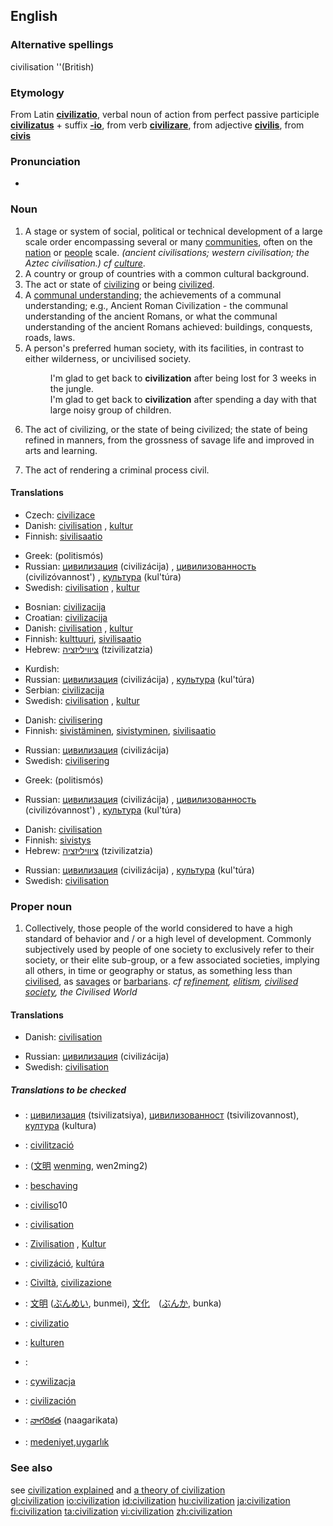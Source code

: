 {{wikipedia}}
==English==

===Alternative spellings===
civilisation  ''(British)

===Etymology===
From Latin '''[[civilizatio]]''', verbal noun of action from perfect passive participle '''[[civilizatus]]''' + suffix '''[[-io]]''', from verb '''[[civilizare]]''', from adjective '''[[civilis]]''', from '''[[civis]]'''

===Pronunciation===
*{{audio|en-us-civilization.ogg|Audio (US)}}

===Noun===
{{en-noun}}

# A stage or system of social, political or technical development of a large scale order encompassing several or many [[community|communities]], often on the [[nation]] or [[people]] scale. ''(ancient civilisations; western civilisation; the Aztec civilisation.) cf [[culture]]''.
# A country or group of countries with a common cultural background.
# The act or state of [[civilize|civilizing]] or being [[civilize|civilized]].
# A [[communal understanding]]; the achievements of a communal understanding; e.g., Ancient Roman Civilization - the communal understanding of the ancient Romans, or what the communal understanding  of the ancient Romans achieved: buildings, conquests, roads, laws.
# A person's preferred human society, with its facilities, in contrast to either wilderness, or uncivilised society.
#:I'm glad to get back to '''civilization''' after being lost for 3 weeks in the jungle.
#:I'm glad to get back to '''civilization''' after spending a day with that large noisy group of children.
# {{obsolete}} The act of civilizing, or the state of being civilized; the state of being refined in manners, from the grossness of savage life and improved in arts and learning.
# {{obsolete}} The act of rendering a criminal process civil.

====Translations====
{{trans-top|an advanced state of society}}
*Czech: [[civilizace]] {{f}}
*Danish: [[civilisation]] {{c}}, [[kultur]] {{c}}
*Finnish: [[sivilisaatio]]
{{trans-mid}}
*Greek: {{t|el|πολιτισμός|m}} (politismós)
*Russian: [[цивилизация]] (civilizácija) {{f}}, [[цивилизованность]] (civilizóvannost') {{f}}, [[культура]] (kul'túra) {{f}}
*Swedish: [[civilisation]] {{c}}, [[kultur]] {{c}}
{{trans-bottom}}

{{trans-top|a group of people or country with a common cultural background}}
*Bosnian: [[civilizacija]]
*Croatian: [[civilizacija]]
*Danish: [[civilisation]] {{c}}, [[kultur]] {{c}}
*Finnish: [[kulttuuri]], [[sivilisaatio]]
*Hebrew: [[ציוויליזציה]] (tzivilizatzia) {{f}}
{{trans-mid}}
*Kurdish: {{KUchar|[[ئاوه‌دانی]]}}
*Russian: [[цивилизация]] (civilizácija) {{f}}, [[культура]] (kul'túra) {{f}}
*Serbian: [[civilizacija]]
*Swedish: [[civilisation]] {{c}}, [[kultur]] {{c}}
{{trans-bottom}}

{{trans-top|the act or state of being civilized}}
*Danish: [[civilisering]] {{c}}
*Finnish: [[sivistää|sivistäminen]], [[sivistyä|sivistyminen]], [[sivilisaatio]]
{{trans-mid}}
*Russian: [[цивилизация]] (civilizácija) {{f}}
*Swedish: [[civilisering]] {{c}}
{{trans-bottom}}

{{trans-top|the achievements of communal understanding}}
*Greek: {{t|el|πολιτισμός|m}} (politismós)
{{trans-mid}}
*Russian: [[цивилизация]] (civilizácija) {{f}}, [[цивилизованность]] (civilizóvannost') {{f}}, [[культура]] (kul'túra) {{f}}
{{trans-bottom}}

{{trans-top|preferred human society}}
*Danish: [[civilisation]] {{c}}
*Finnish: [[sivistys]]
*Hebrew: [[ציוויליזציה]] (tzivilizatzia) {{f}}
{{trans-mid}}
*Russian: [[цивилизация]] (civilizácija) {{f}}, [[культура]] (kul'túra) {{f}}
*Swedish: [[civilisation]] {{c}}
{{trans-bottom}}

===Proper noun===
{{en-proper noun}}

# Collectively, those people of the world considered to have a high standard of behavior and / or a high level of development. Commonly subjectively used by people of one society to exclusively refer to their society, or their elite sub-group, or a few associated societies, implying all others, in time or geography or status, as something less than [[civilise|civilised]], as [[savage|savages]] or [[barbarian|barbarians]]. ''cf [[refinement]], [[elitism]], [[civilised society]], the Civilised World''

====Translations====
{{trans-top|people of the world considered to have a high standard of behavior}}
*Danish: [[civilisation]] {{c}}
{{trans-mid}}
*Russian: [[цивилизация]] (civilizácija) {{f}}
*Swedish: [[civilisation]] {{c}}
{{trans-bottom}}

=====Translations to be checked=====
{{checktrans}}
<!--Please remove this section once all the words are moved to their appropriate translation table above-->
{{trans-top|translation to be checked}}
*{{ttbc|Bulgarian}}: [[цивилизация]] (tsivilizatsiya), [[цивилизованност]] (tsivilizovannost), [[култура]] (kultura)
*{{ttbc|Catalan}}: [[civilització]]
*{{ttbc|Chinese}}: ([[文明]] [[wenming]], wen2ming2)
*{{ttbc|Dutch}}: [[beschaving]]
*{{ttbc|Esperanto}}: [[civiliso]]10
*{{ttbc|French}}: [[civilisation]]
*{{ttbc|German}}: [[Zivilisation]] {{f}}, [[Kultur]] {{f}}
{{trans-mid}}
*{{ttbc|Hungarian}}: [[civilizáció]], [[kultúra]]
*{{ttbc|Italian}}: [[Civiltà]], [[civilizazione]]
*{{ttbc|Japanese}}: [[文明]] ([[ぶんめい]], bunmei), [[文化]]　([[ぶんか]], bunka)
*{{ttbc|Latin}}: [[civilizatio]]
*{{ttbc|Norwegian}}: [[kulturen]] {{f}}
*{{ttbc|Persian}}: {{FAchar|[[تمدن|تمدّن]]}}
*{{ttbc|Polish}}: [[cywilizacja]]
*{{ttbc|Spanish}}: [[civilización]]
*{{ttbc|Telugu}}: [[నాగరికత]] (naagarikata)
*{{ttbc|Turkish}}: [[medeniyet]],[[uygarlık]]
{{trans-bottom}}

===See also===
see [http://www.ourcivilisation.com/define.htm civilization explained]
and [http://www.ourcivilisation.com/theory.htm a theory of civilization]<br>

[[gl:civilization]]
[[io:civilization]]
[[id:civilization]]
[[hu:civilization]]
[[ja:civilization]]
[[fi:civilization]]
[[ta:civilization]]
[[vi:civilization]]
[[zh:civilization]]